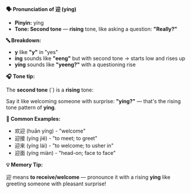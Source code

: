 **🗣️ Pronunciation of 迎 (yíng)**

- **Pinyin:** yíng
- **Tone: Second tone** — **rising** tone, like asking a question: **"Really?"**

**🔤 Breakdown:**

- **y** like **"y"** in "yes"
- **íng** sounds like **"eeng"** but with second tone → starts low and rises up
- **yíng** sounds like **"yeeng?"** with a questioning rise

**🎧 Tone tip:**

The **second tone** (´) is a **rising** tone:

Say it like welcoming someone with surprise: **"yíng?"** — that's the rising tone pattern of
**yíng**.

**📝 Common Examples:**

- 欢迎 (huān yíng) - "welcome"
- 迎接 (yíng jiē) - "to meet; to greet"
- 迎来 (yíng lái) - "to welcome; to usher in"
- 迎面 (yíng miàn) - "head-on; face to face"

**💡 Memory Tip:**

迎 means **to receive/welcome** — pronounce it with a rising **yíng** like greeting someone with
pleasant surprise!
